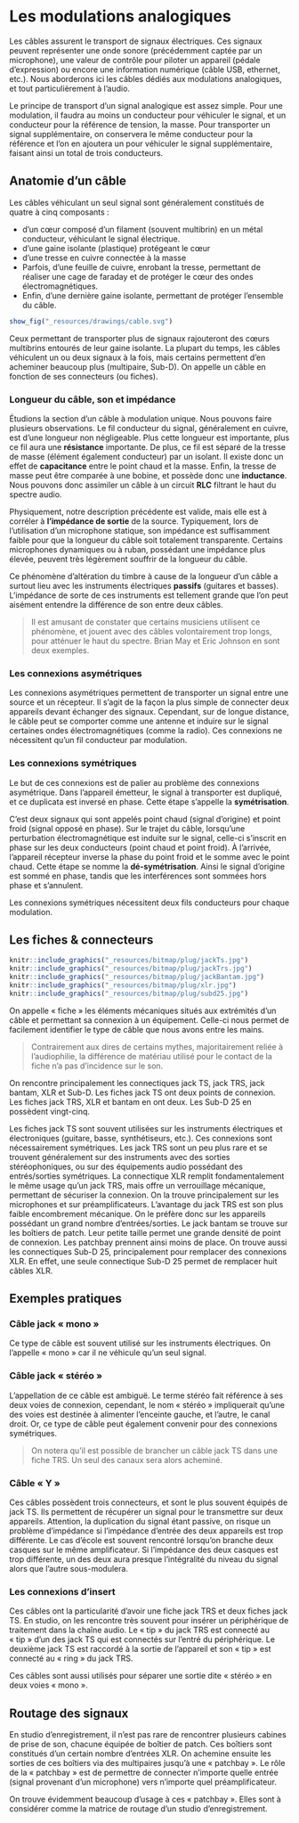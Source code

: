 # Les modulations analogiques

Les câbles assurent le transport de signaux électriques. Ces signaux peuvent représenter une onde sonore (précédemment captée par un microphone), une valeur de contrôle pour piloter un appareil (pédale d’expression) ou encore une information numérique (câble USB, ethernet, etc.). Nous aborderons ici les câbles dédiés aux modulations analogiques, et tout particulièrement à l’audio.

Le principe de transport d’un signal analogique est assez simple. Pour une modulation, il faudra au moins un conducteur pour véhiculer le signal, et un conducteur pour la référence de tension, la masse. Pour transporter un signal supplémentaire, on conservera le même conducteur pour la référence et l’on en ajoutera un pour véhiculer le signal supplémentaire, faisant ainsi un total de trois conducteurs.

## Anatomie d’un câble

Les câbles véhiculant un seul signal sont généralement constitués de quatre à cinq composants :

+ d’un cœur composé d’un filament (souvent multibrin) en un métal conducteur, véhiculant le signal électrique.
+ d’une gaine isolante (plastique) protégeant le cœur
+ d’une tresse en cuivre connectée à la masse
+ Parfois, d’une feuille de cuivre, enrobant la tresse, permettant de réaliser une cage de faraday et de protéger le cœur des ondes électromagnétiques.
+ Enfin, d’une dernière gaine isolante, permettant de protéger l’ensemble du câble.

```r
show_fig("_resources/drawings/cable.svg")
```

Ceux permettant de transporter plus de signaux rajouteront des cœurs multibrins entourés de leur gaine isolante. La plupart du temps, les câbles véhiculent un ou deux signaux à la fois, mais certains permettent d’en acheminer beaucoup plus (multipaire, Sub-D). On appelle un câble en fonction de ses connecteurs (ou fiches).

### Longueur du câble, son et impédance

Étudions la section d’un câble à modulation unique. Nous pouvons faire plusieurs observations. Le fil conducteur du signal, généralement en cuivre, est d’une longueur non négligeable. Plus cette longueur est importante, plus ce fil aura une **résistance** importante. De plus, ce fil est séparé de la tresse de masse (élément également conducteur) par un isolant. Il existe donc un effet de **capacitance** entre le point chaud et la masse. Enfin, la tresse de masse peut être comparée à une bobine, et possède donc une **inductance**. Nous pouvons donc assimiler un câble à un circuit **RLC** filtrant le haut du spectre audio.

Physiquement, notre description précédente est valide, mais elle est à corréler à **l’impédance de sortie** de la source. Typiquement, lors de l’utilisation d’un microphone statique, son impédance est suffisamment faible pour que la longueur du câble soit totalement transparente. Certains microphones dynamiques ou à ruban, possédant une impédance plus élevée, peuvent très légèrement souffrir de la longueur du câble.

Ce phénomène d’altération du timbre à cause de la longueur d’un câble a surtout lieu avec les instruments électriques **passifs** (guitares et basses). L’impédance de sorte de ces instruments est tellement grande que l’on peut aisément entendre la différence de son entre deux câbles.

> Il est amusant de constater que certains musiciens utilisent ce phénomène, et jouent avec des câbles volontairement trop longs, pour atténuer le haut du spectre. Brian May et Eric Johnson en sont deux exemples.

### Les connexions asymétriques

Les connexions asymétriques permettent de transporter un signal entre une source et un récepteur. Il s’agit de la façon la plus simple de connecter deux appareils devant échanger des signaux. Cependant, sur de longue distance, le câble peut se comporter comme une antenne et induire sur le signal certaines ondes électromagnétiques (comme la radio). Ces connexions ne nécessitent qu’un fil conducteur par modulation.

### Les connexions symétriques

Le but de ces connexions est de palier au problème des connexions asymétrique. Dans l’appareil émetteur, le signal à transporter est dupliqué, et ce duplicata est inversé en phase. Cette étape s’appelle la **symétrisation**. 

<!-- TODO : graph-->

C’est deux signaux qui sont appelés point chaud (signal d’origine) et point froid (signal opposé en phase). Sur le trajet du câble, lorsqu’une perturbation électromagnétique est induite sur le signal, celle-ci s’inscrit en phase sur les deux conducteurs (point chaud et point froid). À l’arrivée, l’appareil récepteur inverse la phase du point froid et le somme avec le point chaud. Cette étape se nomme la **dé-symétrisation**. Ainsi le signal d’origine est sommé en phase, tandis que les interférences sont sommées hors phase et s’annulent.

Les connexions symétriques nécessitent deux fils conducteurs pour chaque modulation.

## Les fiches & connecteurs

```r

knitr::include_graphics("_resources/bitmap/plug/jackTs.jpg")
knitr::include_graphics("_resources/bitmap/plug/jackTrs.jpg")
knitr::include_graphics("_resources/bitmap/plug/jackBantam.jpg")
knitr::include_graphics("_resources/bitmap/plug/xlr.jpg")
knitr::include_graphics("_resources/bitmap/plug/subd25.jpg")

```

On appelle « fiche » les éléments mécaniques situés aux extrémités d’un câble et permettant sa connexion à un équipement. Celle-ci nous permet de facilement identifier le type de câble que nous avons entre les mains.

> Contrairement aux dires de certains mythes, majoritairement reliée à l’audiophilie, la différence de matériau utilisé pour le contact de la fiche n’a pas d’incidence sur le son.

On rencontre principalement les connectiques jack TS, jack TRS, jack bantam, XLR et Sub-D. Les fiches jack TS ont deux points de connexion. Les fiches jack TRS, XLR et bantam en ont deux. Les Sub-D 25 en possèdent vingt-cinq.

<!-- TODO : images fiches -->

Les fiches jack TS sont souvent utilisées sur les instruments électriques et électroniques (guitare, basse, synthétiseurs, etc.). Ces connexions sont nécessairement symétriques. Les jack TRS sont un peu plus rare et se trouvent généralement sur des instruments avec des sorties stéréophoniques, ou sur des équipements audio possédant des entrés/sorties symétriques. La connectique XLR remplit fondamentalement le même usage qu’un jack TRS, mais offre un verrouillage mécanique, permettant de sécuriser la connexion. On la trouve principalement sur les microphones et sur préamplificateurs. L’avantage du jack TRS est son plus faible encombrement mécanique. On le préfère donc sur les appareils possédant un grand nombre d’entrées/sorties. Le jack bantam se trouve sur les boîtiers de patch. Leur petite taille permet une grande densité de point de connexion. Les patchbay prennent ainsi moins de place. On trouve aussi les connectiques Sub-D 25, principalement pour remplacer des connexions XLR. En effet, une seule connectique Sub-D 25 permet de remplacer huit câbles XLR.


## Exemples pratiques

### Câble jack « mono »

Ce type de câble est souvent utilisé sur les instruments électriques. On l’appelle « mono » car il ne véhicule qu’un seul signal.

### Câble jack « stéréo »

L’appellation de ce câble est ambiguë. Le terme stéréo fait référence à ses deux voies de connexion, cependant, le nom « stéréo » impliquerait qu’une des voies est destinée à alimenter l’enceinte gauche, et l’autre, le canal droit. Or, ce type de câble peut également convenir pour des connexions symétriques.

> On notera qu’il est possible de brancher un câble jack TS dans une fiche TRS. Un seul des canaux sera alors acheminé.

### Câble « Y »

Ces câbles possèdent trois connecteurs, et sont le plus souvent équipés de jack TS. Ils permettent de récupérer un signal pour le transmettre sur deux appareils. Attention, la duplication du signal étant passive, on risque un problème d’impédance si l’impédance d’entrée des deux appareils est trop différente. Le cas d’école est souvent rencontré lorsqu’on branche deux casques sur le même amplificateur. Si l’impédance des deux casques est trop différente, un des deux aura presque l’intégralité du niveau du signal alors que l’autre sous-modulera.

### Les connexions d’insert

Ces câbles ont la particularité d’avoir une fiche jack TRS et deux fiches jack TS. En studio, on les rencontre très souvent pour insérer un périphérique de traitement dans la chaîne audio. Le « tip » du jack TRS est connecté au « tip » d’un des jack TS qui est connectés sur l’entré du périphérique. Le deuxième jack TS est raccordé à la sortie de l’appareil et son « tip » est connecté au « ring » du jack TRS.

Ces câbles sont aussi utilisés pour séparer une sortie dite « stéréo » en deux voies « mono ».

## Routage des signaux

En studio d’enregistrement, il n’est pas rare de rencontrer plusieurs cabines de prise de son, chacune équipée de boîtier de patch. Ces boîtiers sont constitués d’un certain nombre d’entrées XLR. On achemine ensuite les sorties de ces boîtiers via des multipaires jusqu’à une « patchbay ». Le rôle de la « patchbay » est de permettre de connecter n’importe quelle entrée (signal provenant d’un microphone) vers n’importe quel préamplificateur.

On trouve évidemment beaucoup d’usage à ces « patchbay ». Elles sont à considérer comme la matrice de routage d’un studio d’enregistrement.